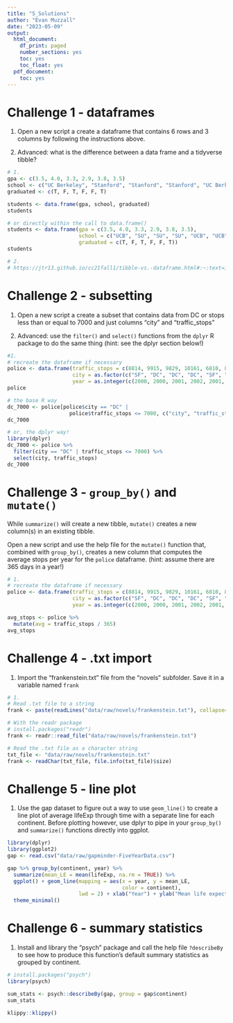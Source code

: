 ```yaml
---
title: "5_Solutions"
author: "Evan Muzzall"
date: "2023-05-09"
output:
  html_document:
    df_print: paged
    number_sections: yes
    toc: yes
    toc_float: yes
  pdf_document:
    toc: yes
---
```


# Challenge 1 - dataframes

1. Open a new script a create a dataframe that contains 6 rows and 3 columns by following the instructions above.

2. Advanced: what is the difference between a data frame and a tidyverse tibble? 

```r
# 1. 
gpa <- c(3.5, 4.0, 3.3, 2.9, 3.8, 3.5)
school <- c("UC Berkeley", "Stanford", "Stanford", "Stanford", "UC Berkeley", "UC Berkeley")
graduated <- c(T, F, T, F, F, T)

students <- data.frame(gpa, school, graduated)
students

# or directly within the call to data.frame()
students <- data.frame(gpa = c(3.5, 4.0, 3.3, 2.9, 3.8, 3.5), 
                       school = c("UCB", "SU", "SU", "SU", "UCB", "UCB"), 
                       graduated = c(T, F, T, F, F, T))
students

# 2. 
# https://jtr13.github.io/cc21fall1/tibble-vs.-dataframe.html#:~:text=10%209.,string%20into%20factor%20by%20default)
```

# Challenge 2 - subsetting

1. Open a new script a create a subset that contains data from DC or stops less than or equal to 7000 and just columns "city" and "traffic_stops"

2. Advanced: use the `filter()` and `select()` functions from the `dplyr` R package to do the same thing (hint: see the dplyr section below!)

```r
#1. 
# recreate the dataframe if necessary
police <- data.frame(traffic_stops = c(8814, 9915, 9829, 10161, 6810, 8991), 
                     city = as.factor(c("SF", "DC", "DC", "DC", "SF", "SF")),
                     year = as.integer(c(2000, 2000, 2001, 2002, 2001, 2002)))
police

# the base R way
dc_7000 <- police[police$city == "DC" |
                    police$traffic_stops <= 7000, c("city", "traffic_stops")]
dc_7000

# or, the dplyr way!
library(dplyr)
dc_7000 <- police %>%
  filter(city == "DC" | traffic_stops <= 7000) %>%
  select(city, traffic_stops)
dc_7000
```

# Challenge 3 - `group_by()` and `mutate()`

While `summarize()` will create a new tibble, `mutate()` creates a new column(s) in an existing tibble. 

Open a new script and use the help file for the `mutate()` function that, combined with `group_by()`, creates a new column that computes the average stops per year for the `police` dataframe. (hint: assume there are 365 days in a year!)

```r
# 1.
# recreate the dataframe if necessary
police <- data.frame(traffic_stops = c(8814, 9915, 9829, 10161, 6810, 8991), 
                     city = as.factor(c("SF", "DC", "DC", "DC", "SF", "SF")),
                     year = as.integer(c(2000, 2000, 2001, 2002, 2001, 2002)))

avg_stops <- police %>% 
  mutate(avg = traffic_stops / 365)
avg_stops
```

# Challenge 4 - .txt import

1. Import the "frankenstein.txt" file from the "novels" subfolder. Save it in a variable named `frank`

```r
# 1. 
# Read .txt file to a string
frank <- paste(readLines("data/raw/novels/frankenstein.txt"), collapse="\n")

# With the readr package
# install.packages("readr")
frank <- readr::read_file("data/raw/novels/frankenstein.txt")

# Read the .txt file as a character string
txt_file <- "data/raw/novels/frankenstein.txt"
frank <- readChar(txt_file, file.info(txt_file)$size)
```

# Challenge 5 - line plot

1. Use the gap dataset to figure out a way to use `geom_line()` to create a line plot of average lifeExp through time with a separate line for each continent. Before plotting however, use dplyr to pipe in your `group_by()` and `summarize()` functions directly into ggplot. 
```r
library(dplyr)
library(ggplot2)
gap <- read.csv("data/raw/gapminder-FiveYearData.csv")

gap %>% group_by(continent, year) %>%
  summarize(mean_LE = mean(lifeExp, na.rm = TRUE)) %>% 
  ggplot() + geom_line(mapping = aes(x = year, y = mean_LE, 
                                     color = continent), 
                       lwd = 2) + xlab("Year") + ylab("Mean life expectancy") +
  theme_minimal() 
```

# Challenge 6 - summary statistics

1. Install and library the "psych" package and call the help file `?describeBy` to see how to produce this function's default summary statistics as grouped by continent.
```r
# install.packages("psych")
library(psych)

sum_stats <- psych::describeBy(gap, group = gap$continent)
sum_stats
```


```r
klippy::klippy()
```